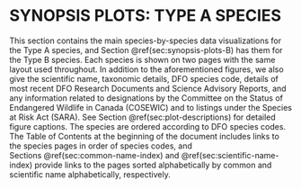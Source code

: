 # SYNOPSIS PLOTS: TYPE A SPECIES {#sec:synopsis-plots-A}

This section contains the main species-by-species data
visualizations for the Type\ A species, and Section\ \@ref(sec:synopsis-plots-B)
has them for the Type\ B species.
Each species is shown on two pages with the same layout used
throughout. In addition to the aforementioned figures, we also give the
scientific name, taxonomic details, DFO species
code, details of most recent DFO Research Documents and Science Advisory
Reports, and any information related to designations by the Committee on the
Status of Endangered Wildlife in Canada (COSEWIC) and to listings under the 
Species at Risk Act (SARA).
See Section\ \@ref(sec:plot-descriptions)
for detailed figure captions. The species are ordered according to DFO species
codes. The Table of Contents at the beginning of the document includes links to
the species pages in order of species codes, and 
Sections\ \@ref(sec:common-name-index) and\ \@ref(sec:scientific-name-index)
provide links to the pages sorted alphabetically by common and scientific name
alphabetically, respectively.
